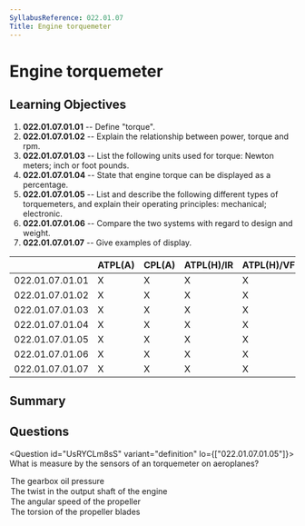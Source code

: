 ```yaml
---
SyllabusReference: 022.01.07
Title: Engine torquemeter
---
```


# Engine torquemeter

## Learning Objectives

1. **022.01.07.01.01** -- Define "torque".
2. **022.01.07.01.02** -- Explain the relationship between power, torque and
   rpm.
3. **022.01.07.01.03** -- List the following units used for torque: Newton
   meters; inch or foot pounds.
4. **022.01.07.01.04** -- State that engine torque can be displayed as a
   percentage.
5. **022.01.07.01.05** -- List and describe the following different types of
   torquemeters, and explain their operating principles: mechanical; electronic.
6. **022.01.07.01.06** -- Compare the two systems with regard to design and
   weight.
7. **022.01.07.01.07** -- Give examples of display.

|                 | ATPL(A) | CPL(A) | ATPL(H)/IR | ATPL(H)/VFR | CPL(H) | IR  | CBIR(A) |
| --------------- | ------- | ------ | ---------- | ----------- | ------ | --- | ------- |
| 022.01.07.01.01 | X       | X      | X          | X           | X      |     |         |
| 022.01.07.01.02 | X       | X      | X          | X           | X      |     |         |
| 022.01.07.01.03 | X       | X      | X          | X           | X      |     |         |
| 022.01.07.01.04 | X       | X      | X          | X           | X      |     |         |
| 022.01.07.01.05 | X       | X      | X          | X           | X      |     |         |
| 022.01.07.01.06 | X       | X      | X          | X           | X      |     |         |
| 022.01.07.01.07 | X       | X      | X          | X           | X      |     |         |

## Summary

## Questions

<Question id="UsRYCLm8sS" variant="definition" lo={["022.01.07.01.05"]}>
  <Text variant="oneCorrect">
    What is measure by the sensors of an <Subject /> torquemeter on aeroplanes?
  </Text>
  <Option id="UsRYCLm8sS-1" subject={["mechanical"]} why="">
    The gearbox oil pressure
  </Option>
  <Option id="UsRYCLm8sS-2" subject={["electrical"]} why="">
    The twist in the output shaft of the engine
  </Option>
  <Option id="UsRYCLm8sS-4" why="">
    The angular speed of the propeller
  </Option>
  <Option id="UsRYCLm8sS-5" why="">
    The torsion of the propeller blades
  </Option>
</Question>
